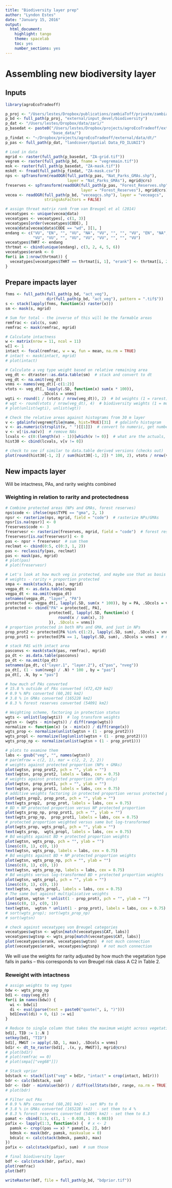 ```yaml
---
title: "Biodiversity layer prep"
author: "Lyndon Estes"
date: "January 15, 2016"
output: 
  html_document:
    highlight: tango
    theme: spacelab
    toc: yes 
    number_sections: yes
---
```


# Assembling new biodiversity layer


## Inputs
```r
library(agroEcoTradeoff)

p_proj <- "/Users/lestes/Dropbox/publications/zambiaToff/private/zambiaToff/"
p_bd <- full_path(p_proj, "external/input_devel/biodiversity")
p_dat <- "/Users/lestes/Dropbox/data/zari/"
p_basedat <- paste0("/Users/lestes/Dropbox/projects/agroEcoTradeoff/external/",
                    "base_data/")
p_findat <- "~/Dropbox/projects/agroEcoTradeoff/external/data/dt/"
p_pas <- full_path(p_dat, "landcover/Spatial Data_FD_ILUAII")

# Load in data
mgrid <- raster(full_path(p_basedat, "ZA-grid.tif"))
vegrem <- raster(full_path(p_bd, fname = "vegremain.tif"))
msk <- raster(full_path(p_basedat, "ZA-mask.tif"))
mskdt <- fread(full_path(p_findat, "ZA-mask.csv"))
nps <- spTransform(readOGR(full_path(p_pas, "Nat_Parks_GMAs.shp"), 
                           layer = "Nat_Parks_GMAs"), mgrid@crs)
freserves <- spTransform(readOGR(full_path(p_pas, "Forest_Reserves.shp"), 
                                 layer = "Forest_Reserves"), mgrid@crs)
vecea <- readOGR(full_path(p_bd, "veceagcs.shp"), layer = "veceagcs",
                 stringsAsFactors = FALSE)

# assign threat matrix rank from van Breugel et al (2014) 
veceatypes <- unique(vecea@data)
veceatypes <- veceatypes[, c(1, 3)]
veceatypes[order(veceatypes$CODE), ]
vecea@data[vecea@data$CODE == "wd", ][1, ]
endang <- c("VU", "EN", "", "VU", "NA", "VU", "", "", "VU", "EN", "NA", "drop",
            "VU", "VU", "", "VU", "VU", "VU", "", "", "VU")
veceatypes$THRT <- endang
thrtmat <- cbind(unique(endang), c(3, 2, 4, 5, 6))
veceatypes$erank <- 0
for(i in 1:nrow(thrtmat)) {
  veceatypes[veceatypes$THRT == thrtmat[i, 1], "erank"] <- thrtmat[i, 2]
}

```

## Prepare impacts layer
```r
fnms <- full_path(full_path(p_bd, "act_veg"), 
                  dir(full_path(p_bd, "act_veg"), pattern = ".tif$"))
s <- stack(lapply(fnms, function(x) raster(x)))
sm <- mask(s, mgrid)

# Sum for total - the inverse of this will be the farmable areas
remfrac <- calc(s, sum)
remfrac <- mask(remfrac, mgrid)

# Calculate intactness
w <- matrix(nrow = 11, ncol = 11)
w[] <- 1
intact <- focal(remfrac, w = w, fun = mean, na.rm = TRUE)
# intact <- mask(intact, mgrid)
# plot(intact)

# Calculate a veg type weight based on relative remaining area
veg_dt <- dtraster::as.data.table(sm)  # stack and convert to dt
veg_dt <- na.omit(veg_dt)
vnms <- names(veg_dt)[-c(1:2)]
vtots <- veg_dt[, lapply(.SD, function(x) sum(x * 100)), 
                .SDcols = vnms]  
wgti <- round(1 / (vtots / nrow(veg_dt)), 2)  # bd weights (1 = rarest)
# wgt <- round(vtots / nrow(veg_dt), 4)  # biodiversity weights (1 = most common)
# plot(unlist(wgti), unlist(wgt))

# Check the relative areas against histograms from 30 m layer
v <- gdalinfo(vegrem@file@name, hist=TRUE)[31]  # gdalinfo histogram
v <- as.numeric(strsplit(v, " ")[[1]])  # convert to numeric, get numbers
v <- v[!is.na(v)]  # remove NAs
lcvals <- c(0:(length(v) - 1))[which(v != 0)]  # what are the actuals, less 0
hist30 <- cbind(lcvals, v[v != 0])

# check to see if similar to data.table derived versions (checks out)
plot(round(hist30[-1, 2] / sum(hist30[-1, 2]) * 100, 2), vtots / nrow(veg_dt)) 

```

## New impacts layer

Will be intactness, PAs, and rarity weights combined 

### Weighting in relation to rarity and protectedness
```r
# Combine protected areas (NPs and GMAs, forest reserves)
nps$code <- ifelse(nps$TYPE == "gma", 2, 1) 
npsr <- rasterize(nps, mgrid, field = "code")  # rasterize NPs/GMAs
npsr[is.na(npsr)] <- 0  
freserves$code <- 3  
freservesr <- rasterize(freserves, mgrid, field = "code")  # forest reserves
freservesr[is.na(freservesr)] <- 0
pas <- npsr + freservesr  # sum them
reclmat <- cbind(0:5, c(0:3, 1, 2))
pas <- reclassify(pas, reclmat)
pas <- mask(pas, mgrid)
# plot(pas)
# plot(freservesr)

# Let's look at how much veg is protected, and maybe use that as basis for 
# weights - rarity + proportion protected
smpa <- mask(stack(s, pas), mgrid)
vegpa_dt <- as.data.table(smpa)
vegpa_dt <- na.omit(vegpa_dt)
setnames(vegpa_dt, "layer", "PA")
protected <- vegpa_dt[, lapply(.SD, sum(x * 100)), by = PA, .SDcols = vnms]
protected <- cbind("PA" = protected[, PA], 
                   protected[, lapply(.SD, function(x) {
                       round(x / sum(x), 3)
                   }), .SDcols = vnms])
# proportion protected in both NPs and GMA, and just in NPs
prop_prot2 <- protected[PA %in% c(1:2), lapply(.SD, sum), .SDcols = vnms]
prop_prot1 <- protected[PA == 1, lapply(.SD, sum), .SDcols = vnms]  # nps only

# stack PAS with intact area
pasconvs <- mask(stack(pas, remfrac), mgrid)
pa_dt <- as.data.table(pasconvs)
pa_dt <- na.omit(pa_dt)
setnames(pa_dt, c("layer.1", "layer.2"), c("pas", "nveg"))
pa_dt[, (1 - sum(nveg) / .N) * 100 , by = "pas"]
pa_dt[, .N, by = "pas"]

# how much of PAs converted
# 15.8 % outside of PAs converted (472,429 km2)
# 0.9 % NPs converted (60,201 km2)
# 3.8 % in GMAs converted (165228 km2)
# 8.3 % forest reserves converted (54091 km2)

# Weighting scheme, factoring in protection status
wgts <- unlist(log(wgti))  # log transform weights
wgtsn <- (wgts - min(wgts)) / diff(range(wgts))
normalize <- function(x) (x - min(x)) / diff(range(x))
wgts_prop <- normalize(unlist(wgtsn + (1 - prop_prot2)))
wgts_propl <- normalize(log(unlist(wgtsn + (1 - prop_prot2))))
wgts_prop_np <- normalize(unlist(wgtsn + (1 - prop_prot1)))

# plots to examine them
labs <- gsub("veg", "", names(wgtsn))
# par(mfrow = c(2, 1), mar = c(2, 2, 2, 2))
# weights against protected proportion (NPs + GMAs)
plot(wgtsn, prop_prot2, pch = "", ylab = "")
text(wgtsn, prop_prot2, labels = labs, cex = 0.75)
# weights against protected proportion (NPs only)
plot(wgtsn, prop_prot1, pch = "", ylab = "")
text(wgtsn, prop_prot1, labels = labs, cex = 0.75)
# additive weights factoring in protected proportion versus protected proportion
plot(wgts_prop2, prop_prot, pch = "", ylab = "")
text(wgts_prop2,  prop_prot, labels = labs, cex = 0.75)
# BD + NP protected proportion versus NP protected proportion
plot(wgts_prop_np, prop_prot1, pch = "", ylab = "")
text(wgts_prop_np,  prop_prot1, labels = labs, cex = 0.75)
# protected proportion weighted versus same but log-transformed
plot(wgts_prop, wgts_propl, pch = "", ylab = "")
text(wgts_prop,  wgts_propl, labels = labs, cex = 0.75)
# Bd weights against BD + protected proportion weights
plot(wgtsn, wgts_prop, pch = "", ylab = "")
lines(c(0, 1), c(0, 1))
text(wgtsn, wgts_prop, labels = labs, cex = 0.75)
# Bd weights against BD + NP protected proportion weights
plot(wgtsn, wgts_prop_np, pch = "", ylab = "")
lines(c(0, 1), c(0, 1))
text(wgtsn, wgts_prop_np, labels = labs, cex = 0.75)
# Bd weights versus log-transformed BD + protected proportion weights
plot(wgtsn, wgts_propl, pch = "", ylab = "")
lines(c(0, 1), c(0, 1))
text(wgtsn,  wgts_propl, labels = labs, cex = 0.75)
# The same but against multiplicative weights
plot(wgtsn, wgtsn * unlist(1 - prop_prot), pch = "", ylab = "")
lines(c(0, 1), c(0, 1))
text(wgtsn,  wgtsn * unlist(1 - prop_prot), labels = labs, cex = 0.75)
# sort(wgts_prop); sort(wgts_prop_np)
# sort(wgtsn)

# check against veceatypes von Breugel categories
veceatypes$wgtsn <- wgtsn[match(veceatypes$CAT, labs)]
veceatypes$wgtsnp <- wgts_prop[match(veceatypes$CAT, labs)]
plot(veceatypes$erank, veceatypes$wgtsn)  # not much connection
plot(veceatypes$erank, veceatypes$wgtsnp)  # not much connection
```

We will use the weights for rarity adjusted by how much the vegetation type falls in parks -- this corresponds to von Breugel risk class A C2 in Table 2.

### Reweight with intactness
```r
# assign weights to veg types
bdw <- wgts_prop_np
bd1 <- copy(veg_dt)
for(i in names(bdw)) {
  wi <- bdw[i]
  di <- eval(parse(text = paste0("quote(", i, ")")))
  bd1[eval(di) > 0, (i) := wi]
}

# Reduce to single column that takes the maximum weight across vegetation types
bd1[, TID := 1:.N ]
setkey(bd1, "TID")
bd1[, MWGT := apply(.SD, 1, max), .SDcols = vnms]
bd1r <- dt_to_raster(bd1[, .(x, y, MWGT)], mgrid@crs)
# plot(bd1r)
# plot(remfrac == 0)
# plot(smpa[["veg68"]])

# Stack vprior
bdstack <- stack(list("veg" = bd1r, "intact" = crop(intact, bd1r)))
bdr <- calc(bdstack, sum)
bdr <- (bdr - minValue(bdr)) / diff(cellStats(bdr, range, na.rm = TRUE))
# plot(bdr)

# Filter out PAs
# 0.9 % NPs converted (60,201 km2) - set NPs to 0
# 3.8 % in GMAs converted (165228 km2)  - set them to 4 %
# 8.3 % forest reserves converted (54091 km2) - set them to 8.3
pamat <- cbind(1:3, c(1, 1 - 0.038, 1 - 0.083))
pafix <- lapply(1:3, function(x) {  # x <- 2
  pamsk <- crop((pas == x) * pamat[x, 2], bdr)
  bdmsk <- mask(bdr, pamsk, maskvalue = 0)
  bdcalc <- calc(stack(bdmsk, pamsk), max)
})
pafix <- calc(stack(pafix), sum)  # sum those

# final biodiversity layer
bdf <- calc(stack(bdr, pafix), max)
plot(remfrac)
plot(bdf)

writeRaster(bdf, file = full_path(p_bd, "bdprior.tif"))

```

